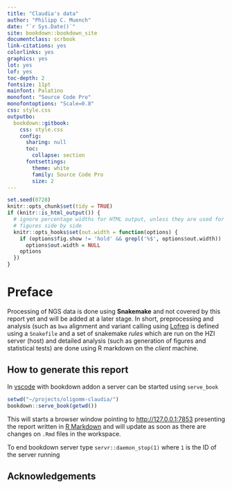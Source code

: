```yaml
--- 
title: "Claudia's data"
author: "Philipp C. Muench"
date: "`r Sys.Date()`"
site: bookdown::bookdown_site
documentclass: scrbook
link-citations: yes
colorlinks: yes
graphics: yes
lot: yes
lof: yes
toc-depth: 2
fontsize: 11pt
mainfont: Palatino
monofont: "Source Code Pro"
monofontoptions: "Scale=0.8"
css: style.css
outputbo:
  bookdown::gitbook:
    css: style.css
    config:
      sharing: null
      toc:
        collapse: section
      fontsettings:
        theme: white
        family: Source Code Pro
        size: 2
---
```


```r
set.seed(0728)
knitr::opts_chunk$set(tidy = TRUE)
if (knitr::is_html_output()) {
  # ignore percentage widths for HTML output, unless they are used for mutiple
  # figures side by side
  knitr::opts_hooks$set(out.width = function(options) {
    if (options$fig.show != 'hold' && grepl('%$', options$out.width))
      options$out.width = NULL
    options
  })
}
```

# Preface {-}

Processing of NGS data is done using **Snakemake** and not covered by this report yet and will be added at a later stage. In short, preprocessing and analysis (such as `bwa` alignment and variant calling using [Lofreq](https://csb5.github.io/lofreq/commands/) is defined using a `Snakefile` and a set of snakemake *rules* which are run on the HZI server (host) and detailed analysis (such as generation of figures and statistical tests) are done using R markdown on the *client* machine.

## How to generate this report  {-}

In [vscode](https://code.visualstudio.com/) with bookdown addon a server can be started using `serve_book`

```r
setwd("~/projects/oligomm-claudia/")
bookdown::serve_book(getwd())
```

This will starts a browser window pointing to [http://127.0.0.1:7853](http://127.0.0.1:7853) presenting the report written in [R Markdown](https://rmarkdown.rstudio.com/) and will update as soon as there are changes on `.Rmd` files in the workspace.

To end bookdown server type `servr::daemon_stop(1)` where `1` is the ID of the server running

## Acknowledgements {-}

